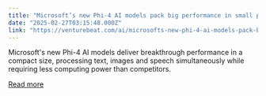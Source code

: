 ```yaml
---
title: "Microsoft’s new Phi-4 AI models pack big performance in small packages"
date: "2025-02-27T03:15:48.000Z"
link: "https://venturebeat.com/ai/microsofts-new-phi-4-ai-models-pack-big-performance-in-small-packages/"
---
```


Microsoft's new Phi-4 AI models deliver breakthrough performance in a compact size, processing text, images and speech simultaneously while requiring less computing power than competitors.

[Read more](https://venturebeat.com/ai/microsofts-new-phi-4-ai-models-pack-big-performance-in-small-packages/)
